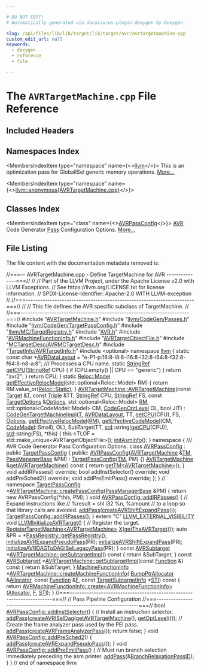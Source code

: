 ```yaml
---

# DO NOT EDIT!
# Automatically generated via docusaurus-plugin-doxygen by Doxygen.

slug: /api/files/lib/lib/target/lib/target/avr/avrtargetmachine-cpp
custom_edit_url: null
keywords:
  - doxygen
  - reference
  - file

---
```





# The `AVRTargetMachine.cpp` File Reference

<DoxygenPage pluginConfig={pluginConfig}>



## Included Headers

<IncludesList>
<IncludesListItem
  filePath="AVRTargetMachine.h"
  permalink="/docs/api/files/lib/lib/target/lib/target/avr/avrtargetmachine-h"
  isLocal="true" />
<IncludesListItem
  filePath="llvm/CodeGen/Passes.h"
  permalink="/docs/api/files/include/include/llvm/include/llvm/codegen/passes-h"
  isLocal="true" />
<IncludesListItem
  filePath="llvm/CodeGen/TargetPassConfig.h"
  permalink="/docs/api/files/include/include/llvm/include/llvm/codegen/targetpassconfig-h"
  isLocal="true" />
<IncludesListItem
  filePath="llvm/MC/TargetRegistry.h"
  permalink="/docs/api/files/include/include/llvm/include/llvm/mc/targetregistry-h"
  isLocal="true" />
<IncludesListItem
  filePath="AVR.h"
  permalink="/docs/api/files/lib/lib/target/lib/target/avr/avr-h"
  isLocal="true" />
<IncludesListItem
  filePath="AVRMachineFunctionInfo.h"
  permalink="/docs/api/files/lib/lib/target/lib/target/avr/avrmachinefunctioninfo-h"
  isLocal="true" />
<IncludesListItem
  filePath="AVRTargetObjectFile.h"
  permalink="/docs/api/files/lib/lib/target/lib/target/avr/avrtargetobjectfile-h"
  isLocal="true" />
<IncludesListItem
  filePath="MCTargetDesc/AVRMCTargetDesc.h"
  permalink="/docs/api/files/lib/lib/target/lib/target/avr/lib/target/avr/mctargetdesc/avrmctargetdesc-h"
  isLocal="true" />
<IncludesListItem
  filePath="TargetInfo/AVRTargetInfo.h"
  permalink="/docs/api/files/lib/lib/target/lib/target/avr/lib/target/avr/targetinfo/avrtargetinfo-h"
  isLocal="true" />
<IncludesListItem
  filePath="optional"
  permalink=""
  isLocal="false" />
</IncludesList>

## Namespaces Index

<MembersIndex>

<MembersIndexItem
  type="namespace"
  name={<><a href="/docs/api/namespaces/llvm">llvm</a></>}>
This is an optimization pass for GlobalISel generic memory operations. <a href="/docs/api/namespaces/llvm/#details">More...</a>
</MembersIndexItem>

<MembersIndexItem
  type="namespace"
  name={<><a href="/docs/api/namespaces/llvm/anonymous-avrtargetmachine-cpp-">llvm::anonymous&#123;AVRTargetMachine.cpp&#125;</a></>}>
</MembersIndexItem>

</MembersIndex>

## Classes Index

<MembersIndex>

<MembersIndexItem
  type="class"
  name={<><a href="/docs/api/classes/llvm/anonymous-namespace-avrtargetmachine-cpp-/avrpassconfig">AVRPassConfig</a></>}>
<a href="/docs/api/namespaces/llvm/avr">AVR</a> Code Generator <a href="/docs/api/classes/llvm/pass">Pass</a> Configuration Options. <a href="/docs/api/classes/llvm/anonymous-namespace-avrtargetmachine-cpp-/avrpassconfig/#details">More...</a>
</MembersIndexItem>

</MembersIndex>


## File Listing

The file content with the documentation metadata removed is:

<ProgramListing>

<Link id="l00001" /><CodeLine lineNumber="1"><Highlight kind="comment">//===-- AVRTargetMachine.cpp - Define TargetMachine for AVR ---------------===//</Highlight><Highlight kind="normal"></Highlight></CodeLine>
<Link id="l00002" /><CodeLine lineNumber="2"><Highlight kind="normal"></Highlight><Highlight kind="comment">//</Highlight><Highlight kind="normal"></Highlight></CodeLine>
<Link id="l00003" /><CodeLine lineNumber="3"><Highlight kind="normal"></Highlight><Highlight kind="comment">// Part of the LLVM Project, under the Apache License v2.0 with LLVM Exceptions.</Highlight><Highlight kind="normal"></Highlight></CodeLine>
<Link id="l00004" /><CodeLine lineNumber="4"><Highlight kind="normal"></Highlight><Highlight kind="comment">// See https://llvm.org/LICENSE.txt for license information.</Highlight><Highlight kind="normal"></Highlight></CodeLine>
<Link id="l00005" /><CodeLine lineNumber="5"><Highlight kind="normal"></Highlight><Highlight kind="comment">// SPDX-License-Identifier: Apache-2.0 WITH LLVM-exception</Highlight><Highlight kind="normal"></Highlight></CodeLine>
<Link id="l00006" /><CodeLine lineNumber="6"><Highlight kind="normal"></Highlight><Highlight kind="comment">//</Highlight><Highlight kind="normal"></Highlight></CodeLine>
<Link id="l00007" /><CodeLine lineNumber="7"><Highlight kind="normal"></Highlight><Highlight kind="comment">//===----------------------------------------------------------------------===//</Highlight><Highlight kind="normal"></Highlight></CodeLine>
<Link id="l00008" /><CodeLine lineNumber="8"><Highlight kind="normal"></Highlight><Highlight kind="comment">//</Highlight><Highlight kind="normal"></Highlight></CodeLine>
<Link id="l00009" /><CodeLine lineNumber="9"><Highlight kind="normal"></Highlight><Highlight kind="comment">// This file defines the AVR specific subclass of TargetMachine.</Highlight><Highlight kind="normal"></Highlight></CodeLine>
<Link id="l00010" /><CodeLine lineNumber="10"><Highlight kind="normal"></Highlight><Highlight kind="comment">//</Highlight><Highlight kind="normal"></Highlight></CodeLine>
<Link id="l00011" /><CodeLine lineNumber="11"><Highlight kind="normal"></Highlight><Highlight kind="comment">//===----------------------------------------------------------------------===//</Highlight><Highlight kind="normal"></Highlight></CodeLine>
<Link id="l00012" /><CodeLine lineNumber="12"><Highlight kind="normal"></Highlight></CodeLine>
<Link id="l00013" /><CodeLine lineNumber="13"><Highlight kind="normal"></Highlight><Highlight kind="preprocessor">#include &quot;<a href="/docs/api/files/lib/lib/target/lib/target/avr/avrtargetmachine-h">AVRTargetMachine.h</a>&quot;</Highlight><Highlight kind="normal"></Highlight></CodeLine>
<Link id="l00014" /><CodeLine lineNumber="14"><Highlight kind="normal"></Highlight></CodeLine>
<Link id="l00015" /><CodeLine lineNumber="15"><Highlight kind="normal"></Highlight><Highlight kind="preprocessor">#include &quot;<a href="/docs/api/files/include/include/llvm/include/llvm/codegen/passes-h">llvm/CodeGen/Passes.h</a>&quot;</Highlight><Highlight kind="normal"></Highlight></CodeLine>
<Link id="l00016" /><CodeLine lineNumber="16"><Highlight kind="normal"></Highlight><Highlight kind="preprocessor">#include &quot;<a href="/docs/api/files/include/include/llvm/include/llvm/codegen/targetpassconfig-h">llvm/CodeGen/TargetPassConfig.h</a>&quot;</Highlight><Highlight kind="normal"></Highlight></CodeLine>
<Link id="l00017" /><CodeLine lineNumber="17"><Highlight kind="normal"></Highlight><Highlight kind="preprocessor">#include &quot;<a href="/docs/api/files/include/include/llvm/include/llvm/mc/targetregistry-h">llvm/MC/TargetRegistry.h</a>&quot;</Highlight><Highlight kind="normal"></Highlight></CodeLine>
<Link id="l00018" /><CodeLine lineNumber="18"><Highlight kind="normal"></Highlight></CodeLine>
<Link id="l00019" /><CodeLine lineNumber="19"><Highlight kind="normal"></Highlight><Highlight kind="preprocessor">#include &quot;<a href="/docs/api/files/lib/lib/target/lib/target/avr/avr-h">AVR.h</a>&quot;</Highlight><Highlight kind="normal"></Highlight></CodeLine>
<Link id="l00020" /><CodeLine lineNumber="20"><Highlight kind="normal"></Highlight><Highlight kind="preprocessor">#include &quot;<a href="/docs/api/files/lib/lib/target/lib/target/avr/avrmachinefunctioninfo-h">AVRMachineFunctionInfo.h</a>&quot;</Highlight><Highlight kind="normal"></Highlight></CodeLine>
<Link id="l00021" /><CodeLine lineNumber="21"><Highlight kind="normal"></Highlight><Highlight kind="preprocessor">#include &quot;<a href="/docs/api/files/lib/lib/target/lib/target/avr/avrtargetobjectfile-h">AVRTargetObjectFile.h</a>&quot;</Highlight><Highlight kind="normal"></Highlight></CodeLine>
<Link id="l00022" /><CodeLine lineNumber="22"><Highlight kind="normal"></Highlight><Highlight kind="preprocessor">#include &quot;<a href="/docs/api/files/lib/lib/target/lib/target/avr/lib/target/avr/mctargetdesc/avrmctargetdesc-h">MCTargetDesc/AVRMCTargetDesc.h</a>&quot;</Highlight><Highlight kind="normal"></Highlight></CodeLine>
<Link id="l00023" /><CodeLine lineNumber="23"><Highlight kind="normal"></Highlight><Highlight kind="preprocessor">#include &quot;<a href="/docs/api/files/lib/lib/target/lib/target/avr/lib/target/avr/targetinfo/avrtargetinfo-h">TargetInfo/AVRTargetInfo.h</a>&quot;</Highlight><Highlight kind="normal"></Highlight></CodeLine>
<Link id="l00024" /><CodeLine lineNumber="24"><Highlight kind="normal"></Highlight></CodeLine>
<Link id="l00025" /><CodeLine lineNumber="25"><Highlight kind="normal"></Highlight><Highlight kind="preprocessor">#include &lt;optional&gt;</Highlight><Highlight kind="normal"></Highlight></CodeLine>
<Link id="l00026" /><CodeLine lineNumber="26"><Highlight kind="normal"></Highlight></CodeLine>
<Link id="l00027" /><CodeLine lineNumber="27"><Highlight kind="normal"></Highlight><Highlight kind="keyword">namespace </Highlight><Highlight kind="normal"><a href="/docs/api/namespaces/llvm">llvm</a> &#123;</Highlight></CodeLine>
<Link id="l00028" /><CodeLine lineNumber="28"><Highlight kind="normal"></Highlight></CodeLine>
<Link id="l00029" /><CodeLine lineNumber="29" lineLink="/docs/api/namespaces/llvm/#a9664376271339ff625199eec6ecc3fe5"><Highlight kind="normal"></Highlight><Highlight kind="keyword">static</Highlight><Highlight kind="normal"> </Highlight><Highlight kind="keyword">const</Highlight><Highlight kind="normal"> </Highlight><Highlight kind="keywordtype">char</Highlight><Highlight kind="normal"> &#42;<a href="/docs/api/namespaces/llvm/#a9664376271339ff625199eec6ecc3fe5">AVRDataLayout</a> =</Highlight></CodeLine>
<Link id="l00030" /><CodeLine lineNumber="30"><Highlight kind="normal">    </Highlight><Highlight kind="stringliteral">&quot;e-P1-p:16:8-i8:8-i16:8-i32:8-i64:8-f32:8-f64:8-n8-a:8&quot;</Highlight><Highlight kind="normal">;</Highlight></CodeLine>
<Link id="l00031" /><CodeLine lineNumber="31"><Highlight kind="normal"></Highlight><Highlight kind="comment"></Highlight></CodeLine>
<Link id="l00032" /><CodeLine lineNumber="32"><Highlight kind="comment">/// Processes a CPU name.</Highlight><Highlight kind="normal"></Highlight></CodeLine>
<Link id="l00033" /><CodeLine lineNumber="33" lineLink="/docs/api/namespaces/llvm/#a2c346c56fb9021d994675d1710d2d551"><Highlight kind="normal"></Highlight><Highlight kind="keyword">static</Highlight><Highlight kind="normal"> <a href="/docs/api/classes/llvm/stringref">StringRef</a> <a href="/docs/api/namespaces/llvm/#a2c346c56fb9021d994675d1710d2d551">getCPU</a>(<a href="/docs/api/classes/llvm/stringref">StringRef</a> CPU) &#123;</Highlight></CodeLine>
<Link id="l00034" /><CodeLine lineNumber="34"><Highlight kind="normal">  </Highlight><Highlight kind="keywordflow">if</Highlight><Highlight kind="normal"> (CPU.empty() || CPU == </Highlight><Highlight kind="stringliteral">&quot;generic&quot;</Highlight><Highlight kind="normal">) &#123;</Highlight></CodeLine>
<Link id="l00035" /><CodeLine lineNumber="35"><Highlight kind="normal">    </Highlight><Highlight kind="keywordflow">return</Highlight><Highlight kind="normal"> </Highlight><Highlight kind="stringliteral">&quot;avr2&quot;</Highlight><Highlight kind="normal">;</Highlight></CodeLine>
<Link id="l00036" /><CodeLine lineNumber="36"><Highlight kind="normal">  &#125;</Highlight></CodeLine>
<Link id="l00037" /><CodeLine lineNumber="37"><Highlight kind="normal"></Highlight></CodeLine>
<Link id="l00038" /><CodeLine lineNumber="38"><Highlight kind="normal">  </Highlight><Highlight kind="keywordflow">return</Highlight><Highlight kind="normal"> CPU;</Highlight></CodeLine>
<Link id="l00039" /><CodeLine lineNumber="39"><Highlight kind="normal">&#125;</Highlight></CodeLine>
<Link id="l00040" /><CodeLine lineNumber="40"><Highlight kind="normal"></Highlight></CodeLine>
<Link id="l00041" /><CodeLine lineNumber="41" lineLink="/docs/api/namespaces/llvm/#a63737748f52c9cdcd469b63a01cc454a"><Highlight kind="normal"></Highlight><Highlight kind="keyword">static</Highlight><Highlight kind="normal"> <a href="/docs/api/namespaces/llvm/reloc/#af59f6dc86e80aaf56f1afd155eebf568">Reloc::Model</a> <a href="/docs/api/namespaces/llvm/#a63737748f52c9cdcd469b63a01cc454a">getEffectiveRelocModel</a>(std::optional&lt;Reloc::Model&gt; RM) &#123;</Highlight></CodeLine>
<Link id="l00042" /><CodeLine lineNumber="42"><Highlight kind="normal">  </Highlight><Highlight kind="keywordflow">return</Highlight><Highlight kind="normal"> RM.value&#95;or(<a href="/docs/api/namespaces/llvm/reloc/#af59f6dc86e80aaf56f1afd155eebf568a2102fa713297236bf4339c5f0bf0f39d">Reloc::Static</a>);</Highlight></CodeLine>
<Link id="l00043" /><CodeLine lineNumber="43"><Highlight kind="normal">&#125;</Highlight></CodeLine>
<Link id="l00044" /><CodeLine lineNumber="44"><Highlight kind="normal"></Highlight></CodeLine>
<Link id="l00045" /><CodeLine lineNumber="45" lineLink="/docs/api/classes/llvm/avrtargetmachine/#a787511152a773b69a7a1a5a3031543de"><Highlight kind="normal"><a href="/docs/api/classes/llvm/avrtargetmachine/#a787511152a773b69a7a1a5a3031543de">AVRTargetMachine::AVRTargetMachine</a>(</Highlight><Highlight kind="keyword">const</Highlight><Highlight kind="normal"> <a href="/docs/api/classes/llvm/target">Target</a> &amp;<a href="/docs/api/files/lib/lib/target/lib/target/mips/mips16isellowering-cpp/#a0acb682b8260ab1c60b918599864e2e5">T</a>, </Highlight><Highlight kind="keyword">const</Highlight><Highlight kind="normal"> <a href="/docs/api/classes/llvm/triple">Triple</a> &amp;TT,</Highlight></CodeLine>
<Link id="l00046" /><CodeLine lineNumber="46"><Highlight kind="normal">                                   <a href="/docs/api/classes/llvm/stringref">StringRef</a> CPU, <a href="/docs/api/classes/llvm/stringref">StringRef</a> FS,</Highlight></CodeLine>
<Link id="l00047" /><CodeLine lineNumber="47"><Highlight kind="normal">                                   </Highlight><Highlight kind="keyword">const</Highlight><Highlight kind="normal"> <a href="/docs/api/classes/llvm/targetoptions">TargetOptions</a> &amp;<a href="/docs/api/classes/llvm/targetmachine/#ab1fb67187fc37e569cc5171cbebba873">Options</a>,</Highlight></CodeLine>
<Link id="l00048" /><CodeLine lineNumber="48"><Highlight kind="normal">                                   std::optional&lt;Reloc::Model&gt; <a href="/docs/api/classes/llvm/targetmachine/#a588867fa922c392886b07e0ad42038b4">RM</a>,</Highlight></CodeLine>
<Link id="l00049" /><CodeLine lineNumber="49"><Highlight kind="normal">                                   std::optional&lt;CodeModel::Model&gt; CM,</Highlight></CodeLine>
<Link id="l00050" /><CodeLine lineNumber="50"><Highlight kind="normal">                                   <a href="/docs/api/namespaces/llvm/#a8ec1bf8d7b792ca9fac56f8514db18d2">CodeGenOptLevel</a> OL, </Highlight><Highlight kind="keywordtype">bool</Highlight><Highlight kind="normal"> JIT)</Highlight></CodeLine>
<Link id="l00051" /><CodeLine lineNumber="51"><Highlight kind="normal">    : <a href="/docs/api/classes/llvm/codegentargetmachineimpl/#a4480a9aa1ec7c3115acc998e187f5ab3">CodeGenTargetMachineImpl</a>(<a href="/docs/api/files/lib/lib/target/lib/target/mips/mips16isellowering-cpp/#a0acb682b8260ab1c60b918599864e2e5">T</a>, <a href="/docs/api/namespaces/llvm/#a9664376271339ff625199eec6ecc3fe5">AVRDataLayout</a>, TT, <a href="/docs/api/namespaces/llvm/#a2c346c56fb9021d994675d1710d2d551">getCPU</a>(CPU), FS, <a href="/docs/api/classes/llvm/targetmachine/#ab1fb67187fc37e569cc5171cbebba873">Options</a>,</Highlight></CodeLine>
<Link id="l00052" /><CodeLine lineNumber="52"><Highlight kind="normal">                               <a href="/docs/api/namespaces/llvm/#a63737748f52c9cdcd469b63a01cc454a">getEffectiveRelocModel</a>(<a href="/docs/api/classes/llvm/targetmachine/#a588867fa922c392886b07e0ad42038b4">RM</a>),</Highlight></CodeLine>
<Link id="l00053" /><CodeLine lineNumber="53"><Highlight kind="normal">                               <a href="/docs/api/namespaces/llvm/#a6849e9de7afb5b350a241595d9ed1911">getEffectiveCodeModel</a>(CM, <a href="/docs/api/namespaces/llvm/codemodel">CodeModel</a>::Small), OL),</Highlight></CodeLine>
<Link id="l00054" /><CodeLine lineNumber="54"><Highlight kind="normal">      SubTarget(TT, <a href="/docs/api/namespaces/std">std</a>::string(<a href="/docs/api/namespaces/llvm/#a2c346c56fb9021d994675d1710d2d551">getCPU</a>(CPU)), <a href="/docs/api/namespaces/std">std</a>::string(FS), &#42;this) &#123;</Highlight></CodeLine>
<Link id="l00055" /><CodeLine lineNumber="55"><Highlight kind="normal">  this-&gt;TLOF = std::make&#95;unique&lt;AVRTargetObjectFile&gt;();</Highlight></CodeLine>
<Link id="l00056" /><CodeLine lineNumber="56"><Highlight kind="normal">  <a href="/docs/api/classes/llvm/codegentargetmachineimpl/#a85849733e753fbf08f1c487b153c754b">initAsmInfo</a>();</Highlight></CodeLine>
<Link id="l00057" /><CodeLine lineNumber="57"><Highlight kind="normal">&#125;</Highlight></CodeLine>
<Link id="l00058" /><CodeLine lineNumber="58"><Highlight kind="normal"></Highlight></CodeLine>
<Link id="l00059" /><CodeLine lineNumber="59" lineLink="/docs/api/namespaces/llvm/anonymous-avrtargetmachine-cpp-"><Highlight kind="normal"></Highlight><Highlight kind="keyword">namespace </Highlight><Highlight kind="normal">&#123;</Highlight><Highlight kind="comment"></Highlight></CodeLine>
<Link id="l00060" /><CodeLine lineNumber="60"><Highlight kind="comment">/// AVR Code Generator Pass Configuration Options.</Highlight><Highlight kind="normal"></Highlight></CodeLine>
<Link id="l00061" /><CodeLine lineNumber="61" lineLink="/docs/api/classes/llvm/anonymous-namespace-avrtargetmachine-cpp-/avrpassconfig"><Highlight kind="normal"></Highlight><Highlight kind="keyword">class </Highlight><Highlight kind="normal"><a href="/docs/api/classes/llvm/anonymous-namespace-avrtargetmachine-cpp-/avrpassconfig/#a7d598d4e90395b9a0aedd366d332eae7">AVRPassConfig</a> : </Highlight><Highlight kind="keyword">public</Highlight><Highlight kind="normal"> <a href="/docs/api/classes/llvm/targetpassconfig/#abfe879f7efa8851adee88ab786516d59">TargetPassConfig</a> &#123;</Highlight></CodeLine>
<Link id="l00062" /><CodeLine lineNumber="62"><Highlight kind="normal"></Highlight><Highlight kind="keyword">public</Highlight><Highlight kind="normal">:</Highlight></CodeLine>
<Link id="l00063" /><CodeLine lineNumber="63" lineLink="/docs/api/classes/llvm/anonymous-namespace-avrtargetmachine-cpp-/avrpassconfig/#a7d598d4e90395b9a0aedd366d332eae7"><Highlight kind="normal">  <a href="/docs/api/classes/llvm/anonymous-namespace-avrtargetmachine-cpp-/avrpassconfig/#a7d598d4e90395b9a0aedd366d332eae7">AVRPassConfig</a>(<a href="/docs/api/classes/llvm/avrtargetmachine">AVRTargetMachine</a> &amp;<a href="/docs/api/classes/llvm/targetpassconfig/#a0e43f614336b22347dfdb6f20ea792df">TM</a>, <a href="/docs/api/classes/llvm/legacy/passmanagerbase">PassManagerBase</a> &amp;PM)</Highlight></CodeLine>
<Link id="l00064" /><CodeLine lineNumber="64"><Highlight kind="normal">      : <a href="/docs/api/classes/llvm/targetpassconfig/#abfe879f7efa8851adee88ab786516d59">TargetPassConfig</a>(<a href="/docs/api/classes/llvm/targetpassconfig/#a0e43f614336b22347dfdb6f20ea792df">TM</a>, PM) &#123;&#125;</Highlight></CodeLine>
<Link id="l00065" /><CodeLine lineNumber="65"><Highlight kind="normal"></Highlight></CodeLine>
<Link id="l00066" /><CodeLine lineNumber="66" lineLink="/docs/api/classes/llvm/anonymous-namespace-avrtargetmachine-cpp-/avrpassconfig/#a92b46ca8b670bd88994b22d5fa7ce6cc"><Highlight kind="normal">  <a href="/docs/api/classes/llvm/avrtargetmachine">AVRTargetMachine</a> &amp;<a href="/docs/api/classes/llvm/anonymous-namespace-avrtargetmachine-cpp-/avrpassconfig/#a92b46ca8b670bd88994b22d5fa7ce6cc">getAVRTargetMachine</a>()</Highlight><Highlight kind="keyword"> const </Highlight><Highlight kind="normal">&#123;</Highlight></CodeLine>
<Link id="l00067" /><CodeLine lineNumber="67"><Highlight kind="normal">    </Highlight><Highlight kind="keywordflow">return</Highlight><Highlight kind="normal"> <a href="/docs/api/files/lib/lib/target/lib/target/amdgpu/simachinefunctioninfo-cpp/#a6c3673d61ea1313b5546587d80bdbe83">getTM&lt;AVRTargetMachine&gt;</a>();</Highlight></CodeLine>
<Link id="l00068" /><CodeLine lineNumber="68"><Highlight kind="normal">  &#125;</Highlight></CodeLine>
<Link id="l00069" /><CodeLine lineNumber="69"><Highlight kind="normal"></Highlight></CodeLine>
<Link id="l00070" /><CodeLine lineNumber="70"><Highlight kind="normal">  </Highlight><Highlight kind="keywordtype">void</Highlight><Highlight kind="normal"> addIRPasses() </Highlight><Highlight kind="keyword">override</Highlight><Highlight kind="normal">;</Highlight></CodeLine>
<Link id="l00071" /><CodeLine lineNumber="71"><Highlight kind="normal">  </Highlight><Highlight kind="keywordtype">bool</Highlight><Highlight kind="normal"> addInstSelector() </Highlight><Highlight kind="keyword">override</Highlight><Highlight kind="normal">;</Highlight></CodeLine>
<Link id="l00072" /><CodeLine lineNumber="72"><Highlight kind="normal">  </Highlight><Highlight kind="keywordtype">void</Highlight><Highlight kind="normal"> addPreSched2() </Highlight><Highlight kind="keyword">override</Highlight><Highlight kind="normal">;</Highlight></CodeLine>
<Link id="l00073" /><CodeLine lineNumber="73"><Highlight kind="normal">  </Highlight><Highlight kind="keywordtype">void</Highlight><Highlight kind="normal"> addPreEmitPass() </Highlight><Highlight kind="keyword">override</Highlight><Highlight kind="normal">;</Highlight></CodeLine>
<Link id="l00074" /><CodeLine lineNumber="74"><Highlight kind="normal">&#125;;</Highlight></CodeLine>
<Link id="l00075" /><CodeLine lineNumber="75"><Highlight kind="normal">&#125; </Highlight><Highlight kind="comment">// namespace</Highlight><Highlight kind="normal"></Highlight></CodeLine>
<Link id="l00076" /><CodeLine lineNumber="76"><Highlight kind="normal"></Highlight></CodeLine>
<Link id="l00077" /><CodeLine lineNumber="77" lineLink="/docs/api/classes/llvm/avrtargetmachine/#a674c4d92f4dccc42d95e2b566e1da5b7"><Highlight kind="normal"><a href="/docs/api/classes/llvm/targetpassconfig">TargetPassConfig</a> &#42;<a href="/docs/api/classes/llvm/avrtargetmachine/#a674c4d92f4dccc42d95e2b566e1da5b7">AVRTargetMachine::createPassConfig</a>(<a href="/docs/api/classes/llvm/legacy/passmanagerbase">PassManagerBase</a> &amp;PM) &#123;</Highlight></CodeLine>
<Link id="l00078" /><CodeLine lineNumber="78"><Highlight kind="normal">  </Highlight><Highlight kind="keywordflow">return</Highlight><Highlight kind="normal"> </Highlight><Highlight kind="keyword">new</Highlight><Highlight kind="normal"> AVRPassConfig(&#42;</Highlight><Highlight kind="keyword">this</Highlight><Highlight kind="normal">, PM);</Highlight></CodeLine>
<Link id="l00079" /><CodeLine lineNumber="79"><Highlight kind="normal">&#125;</Highlight></CodeLine>
<Link id="l00080" /><CodeLine lineNumber="80"><Highlight kind="normal"></Highlight></CodeLine>
<Link id="l00081" /><CodeLine lineNumber="81" lineLink="/docs/api/classes/llvm/anonymous-namespace-avrtargetmachine-cpp-/avrpassconfig/#a7897f9a996182b679331a44b10533216"><Highlight kind="normal"></Highlight><Highlight kind="keywordtype">void</Highlight><Highlight kind="normal"> <a href="/docs/api/classes/llvm/anonymous-namespace-avrtargetmachine-cpp-/avrpassconfig/#a7897f9a996182b679331a44b10533216">AVRPassConfig::addIRPasses</a>() &#123;</Highlight></CodeLine>
<Link id="l00082" /><CodeLine lineNumber="82"><Highlight kind="normal">  </Highlight><Highlight kind="comment">// Expand instructions like</Highlight><Highlight kind="normal"></Highlight></CodeLine>
<Link id="l00083" /><CodeLine lineNumber="83"><Highlight kind="normal">  </Highlight><Highlight kind="comment">//   %result = shl i32 %n, %amount</Highlight><Highlight kind="normal"></Highlight></CodeLine>
<Link id="l00084" /><CodeLine lineNumber="84"><Highlight kind="normal">  </Highlight><Highlight kind="comment">// to a loop so that library calls are avoided.</Highlight><Highlight kind="normal"></Highlight></CodeLine>
<Link id="l00085" /><CodeLine lineNumber="85"><Highlight kind="normal">  <a href="/docs/api/classes/llvm/targetpassconfig/#ab2ca200281996a1a8bc064d21d4aa238">addPass</a>(<a href="/docs/api/namespaces/llvm/#a9a2d9afb701bf1905a497e1e1977e9df">createAVRShiftExpandPass</a>());</Highlight></CodeLine>
<Link id="l00086" /><CodeLine lineNumber="86"><Highlight kind="normal"></Highlight></CodeLine>
<Link id="l00087" /><CodeLine lineNumber="87"><Highlight kind="normal">  <a href="/docs/api/classes/llvm/targetpassconfig/#a835d2863dbd2cfd8c184a6a94923b61f">TargetPassConfig::addIRPasses</a>();</Highlight></CodeLine>
<Link id="l00088" /><CodeLine lineNumber="88"><Highlight kind="normal">&#125;</Highlight></CodeLine>
<Link id="l00089" /><CodeLine lineNumber="89"><Highlight kind="normal"></Highlight></CodeLine>
<Link id="l00090" /><CodeLine lineNumber="90" lineLink="/docs/api/namespaces/llvm/#a8fd5bdf026357cb11043211e812f91e5"><Highlight kind="normal"></Highlight><Highlight kind="keyword">extern</Highlight><Highlight kind="normal"> </Highlight><Highlight kind="stringliteral">&quot;C&quot;</Highlight><Highlight kind="normal"> <a href="/docs/api/files/include/include/llvm/include/llvm/support/compiler-h/#adeb6f14d9f377993d79fae2efb34ecac">LLVM&#95;EXTERNAL&#95;VISIBILITY</a> </Highlight><Highlight kind="keywordtype">void</Highlight><Highlight kind="normal"> <a href="/docs/api/namespaces/llvm/#a8fd5bdf026357cb11043211e812f91e5">LLVMInitializeAVRTarget</a>() &#123;</Highlight></CodeLine>
<Link id="l00091" /><CodeLine lineNumber="91"><Highlight kind="normal">  </Highlight><Highlight kind="comment">// Register the target.</Highlight><Highlight kind="normal"></Highlight></CodeLine>
<Link id="l00092" /><CodeLine lineNumber="92"><Highlight kind="normal">  <a href="/docs/api/structs/llvm/registertargetmachine">RegisterTargetMachine&lt;AVRTargetMachine&gt;</a> <a href="/docs/api/files/lib/lib/tablegen/tablegenbackendskeleton-cpp/#ab60f28d7a141ac46ccc200176a1bca8b">X</a>(<a href="/docs/api/namespaces/llvm/#a264f37e949b91b5f94f335a2880ab9db">getTheAVRTarget</a>());</Highlight></CodeLine>
<Link id="l00093" /><CodeLine lineNumber="93"><Highlight kind="normal"></Highlight></CodeLine>
<Link id="l00094" /><CodeLine lineNumber="94"><Highlight kind="normal">  </Highlight><Highlight kind="keyword">auto</Highlight><Highlight kind="normal"> &amp;PR = &#42;<a href="/docs/api/classes/llvm/passregistry/#a05a729900b76c89e808c6c3094921b2f">PassRegistry::getPassRegistry</a>();</Highlight></CodeLine>
<Link id="l00095" /><CodeLine lineNumber="95"><Highlight kind="normal">  <a href="/docs/api/namespaces/llvm/#a16ceb4ec445b9783e0c4d1411876203b">initializeAVRExpandPseudoPass</a>(PR);</Highlight></CodeLine>
<Link id="l00096" /><CodeLine lineNumber="96"><Highlight kind="normal">  <a href="/docs/api/namespaces/llvm/#a0a69298bfcafeb8dd0fc830e000f7f1b">initializeAVRShiftExpandPass</a>(PR);</Highlight></CodeLine>
<Link id="l00097" /><CodeLine lineNumber="97"><Highlight kind="normal">  <a href="/docs/api/namespaces/llvm/#a7f70faf66bb3f65696494f21a4259326">initializeAVRDAGToDAGISelLegacyPass</a>(PR);</Highlight></CodeLine>
<Link id="l00098" /><CodeLine lineNumber="98"><Highlight kind="normal">&#125;</Highlight></CodeLine>
<Link id="l00099" /><CodeLine lineNumber="99"><Highlight kind="normal"></Highlight></CodeLine>
<Link id="l00100" /><CodeLine lineNumber="100" lineLink="/docs/api/classes/llvm/avrtargetmachine/#a3f00e84601549ef43f4bf6a0a1ad8ef9"><Highlight kind="normal"></Highlight><Highlight kind="keyword">const</Highlight><Highlight kind="normal"> <a href="/docs/api/classes/llvm/avrsubtarget">AVRSubtarget</a> &#42;<a href="/docs/api/classes/llvm/avrtargetmachine/#a3f00e84601549ef43f4bf6a0a1ad8ef9">AVRTargetMachine::getSubtargetImpl</a>()</Highlight><Highlight kind="keyword"> const </Highlight><Highlight kind="normal">&#123;</Highlight></CodeLine>
<Link id="l00101" /><CodeLine lineNumber="101"><Highlight kind="normal">  </Highlight><Highlight kind="keywordflow">return</Highlight><Highlight kind="normal"> &amp;SubTarget;</Highlight></CodeLine>
<Link id="l00102" /><CodeLine lineNumber="102"><Highlight kind="normal">&#125;</Highlight></CodeLine>
<Link id="l00103" /><CodeLine lineNumber="103"><Highlight kind="normal"></Highlight></CodeLine>
<Link id="l00104" /><CodeLine lineNumber="104" lineLink="/docs/api/classes/llvm/avrtargetmachine/#a259a8e57af7a5ffb7deeb213445db7aa"><Highlight kind="normal"></Highlight><Highlight kind="keyword">const</Highlight><Highlight kind="normal"> <a href="/docs/api/classes/llvm/avrsubtarget">AVRSubtarget</a> &#42;<a href="/docs/api/classes/llvm/avrtargetmachine/#a3f00e84601549ef43f4bf6a0a1ad8ef9">AVRTargetMachine::getSubtargetImpl</a>(</Highlight><Highlight kind="keyword">const</Highlight><Highlight kind="normal"> <a href="/docs/api/classes/llvm/function">Function</a> &amp;)</Highlight><Highlight kind="keyword"> const </Highlight><Highlight kind="normal">&#123;</Highlight></CodeLine>
<Link id="l00105" /><CodeLine lineNumber="105"><Highlight kind="normal">  </Highlight><Highlight kind="keywordflow">return</Highlight><Highlight kind="normal"> &amp;SubTarget;</Highlight></CodeLine>
<Link id="l00106" /><CodeLine lineNumber="106"><Highlight kind="normal">&#125;</Highlight></CodeLine>
<Link id="l00107" /><CodeLine lineNumber="107"><Highlight kind="normal"></Highlight></CodeLine>
<Link id="l00108" /><CodeLine lineNumber="108" lineLink="/docs/api/classes/llvm/avrtargetmachine/#ab1f583a3705f9fc96d9849dd280ff910"><Highlight kind="normal"><a href="/docs/api/structs/llvm/machinefunctioninfo">MachineFunctionInfo</a> &#42;<a href="/docs/api/classes/llvm/avrtargetmachine/#ab1f583a3705f9fc96d9849dd280ff910">AVRTargetMachine::createMachineFunctionInfo</a>(</Highlight></CodeLine>
<Link id="l00109" /><CodeLine lineNumber="109"><Highlight kind="normal">    <a href="/docs/api/namespaces/llvm/#a8e612822d4ba7bb36c9c79582a567108">BumpPtrAllocator</a> &amp;<a href="/docs/api/files/lib/lib/codegen/regallocbasic-cpp/#ad5d00e1d77644d95847b9bf8da12b759">Allocator</a>, </Highlight><Highlight kind="keyword">const</Highlight><Highlight kind="normal"> <a href="/docs/api/classes/llvm/function">Function</a> &amp;<a href="/docs/api/files/lib/lib/support/md5-cpp/#a96d73bbd7af15cb1fc38c3f4a3bd82e9">F</a>,</Highlight></CodeLine>
<Link id="l00110" /><CodeLine lineNumber="110"><Highlight kind="normal">    </Highlight><Highlight kind="keyword">const</Highlight><Highlight kind="normal"> <a href="/docs/api/classes/llvm/targetsubtargetinfo">TargetSubtargetInfo</a> &#42;<a href="/docs/api/classes/llvm/targetmachine/#aaebd1c0e5f028848cc0e548bf015aaf1">STI</a>)</Highlight><Highlight kind="keyword"> const </Highlight><Highlight kind="normal">&#123;</Highlight></CodeLine>
<Link id="l00111" /><CodeLine lineNumber="111"><Highlight kind="normal">  </Highlight><Highlight kind="keywordflow">return</Highlight><Highlight kind="normal"> <a href="/docs/api/structs/llvm/machinefunctioninfo/#a06ad8b2e5a8e3c0f81f05c7870fb3b23">AVRMachineFunctionInfo::create&lt;AVRMachineFunctionInfo&gt;</a>(<a href="/docs/api/files/lib/lib/codegen/regallocbasic-cpp/#ad5d00e1d77644d95847b9bf8da12b759">Allocator</a>, <a href="/docs/api/files/lib/lib/support/md5-cpp/#a96d73bbd7af15cb1fc38c3f4a3bd82e9">F</a>,</Highlight></CodeLine>
<Link id="l00112" /><CodeLine lineNumber="112"><Highlight kind="normal">                                                                <a href="/docs/api/classes/llvm/targetmachine/#aaebd1c0e5f028848cc0e548bf015aaf1">STI</a>);</Highlight></CodeLine>
<Link id="l00113" /><CodeLine lineNumber="113"><Highlight kind="normal">&#125;</Highlight></CodeLine>
<Link id="l00114" /><CodeLine lineNumber="114"><Highlight kind="normal"></Highlight></CodeLine>
<Link id="l00115" /><CodeLine lineNumber="115"><Highlight kind="normal"></Highlight><Highlight kind="comment">//===----------------------------------------------------------------------===//</Highlight><Highlight kind="normal"></Highlight></CodeLine>
<Link id="l00116" /><CodeLine lineNumber="116"><Highlight kind="normal"></Highlight><Highlight kind="comment">// Pass Pipeline Configuration</Highlight><Highlight kind="normal"></Highlight></CodeLine>
<Link id="l00117" /><CodeLine lineNumber="117"><Highlight kind="normal"></Highlight><Highlight kind="comment">//===----------------------------------------------------------------------===//</Highlight><Highlight kind="normal"></Highlight></CodeLine>
<Link id="l00118" /><CodeLine lineNumber="118"><Highlight kind="normal"></Highlight></CodeLine>
<Link id="l00119" /><CodeLine lineNumber="119" lineLink="/docs/api/classes/llvm/anonymous-namespace-avrtargetmachine-cpp-/avrpassconfig/#abe64acdbe08504353d732c7dc0be4964"><Highlight kind="normal"></Highlight><Highlight kind="keywordtype">bool</Highlight><Highlight kind="normal"> <a href="/docs/api/classes/llvm/anonymous-namespace-avrtargetmachine-cpp-/avrpassconfig/#abe64acdbe08504353d732c7dc0be4964">AVRPassConfig::addInstSelector</a>() &#123;</Highlight></CodeLine>
<Link id="l00120" /><CodeLine lineNumber="120"><Highlight kind="normal">  </Highlight><Highlight kind="comment">// Install an instruction selector.</Highlight><Highlight kind="normal"></Highlight></CodeLine>
<Link id="l00121" /><CodeLine lineNumber="121"><Highlight kind="normal">  <a href="/docs/api/classes/llvm/targetpassconfig/#ab2ca200281996a1a8bc064d21d4aa238">addPass</a>(<a href="/docs/api/namespaces/llvm/#a500e723ac0845880620b1d1008215b86">createAVRISelDag</a>(<a href="/docs/api/classes/llvm/anonymous-namespace-avrtargetmachine-cpp-/avrpassconfig/#a92b46ca8b670bd88994b22d5fa7ce6cc">getAVRTargetMachine</a>(), <a href="/docs/api/classes/llvm/targetpassconfig/#a4c36a5c58e6e55c962d2d9bed0bb3ba7">getOptLevel</a>()));</Highlight></CodeLine>
<Link id="l00122" /><CodeLine lineNumber="122"><Highlight kind="normal">  </Highlight><Highlight kind="comment">// Create the frame analyzer pass used by the PEI pass.</Highlight><Highlight kind="normal"></Highlight></CodeLine>
<Link id="l00123" /><CodeLine lineNumber="123"><Highlight kind="normal">  <a href="/docs/api/classes/llvm/targetpassconfig/#ab2ca200281996a1a8bc064d21d4aa238">addPass</a>(<a href="/docs/api/namespaces/llvm/#a4f4dc0edf4b373c54c0c642de885d576">createAVRFrameAnalyzerPass</a>());</Highlight></CodeLine>
<Link id="l00124" /><CodeLine lineNumber="124"><Highlight kind="normal"></Highlight></CodeLine>
<Link id="l00125" /><CodeLine lineNumber="125"><Highlight kind="normal">  </Highlight><Highlight kind="keywordflow">return</Highlight><Highlight kind="normal"> </Highlight><Highlight kind="keyword">false</Highlight><Highlight kind="normal">;</Highlight></CodeLine>
<Link id="l00126" /><CodeLine lineNumber="126"><Highlight kind="normal">&#125;</Highlight></CodeLine>
<Link id="l00127" /><CodeLine lineNumber="127"><Highlight kind="normal"></Highlight></CodeLine>
<Link id="l00128" /><CodeLine lineNumber="128" lineLink="/docs/api/classes/llvm/anonymous-namespace-avrtargetmachine-cpp-/avrpassconfig/#ad818a968ccf21bb597d7ecffce04bde3"><Highlight kind="normal"></Highlight><Highlight kind="keywordtype">void</Highlight><Highlight kind="normal"> <a href="/docs/api/classes/llvm/anonymous-namespace-avrtargetmachine-cpp-/avrpassconfig/#ad818a968ccf21bb597d7ecffce04bde3">AVRPassConfig::addPreSched2</a>() &#123;</Highlight></CodeLine>
<Link id="l00129" /><CodeLine lineNumber="129"><Highlight kind="normal">  <a href="/docs/api/classes/llvm/targetpassconfig/#ab2ca200281996a1a8bc064d21d4aa238">addPass</a>(<a href="/docs/api/namespaces/llvm/#a6ac9db8a217bf6de3f1f146577061705">createAVRExpandPseudoPass</a>());</Highlight></CodeLine>
<Link id="l00130" /><CodeLine lineNumber="130"><Highlight kind="normal">&#125;</Highlight></CodeLine>
<Link id="l00131" /><CodeLine lineNumber="131"><Highlight kind="normal"></Highlight></CodeLine>
<Link id="l00132" /><CodeLine lineNumber="132" lineLink="/docs/api/classes/llvm/anonymous-namespace-avrtargetmachine-cpp-/avrpassconfig/#ad6f59a534a92e7883006bfdd1185387e"><Highlight kind="normal"></Highlight><Highlight kind="keywordtype">void</Highlight><Highlight kind="normal"> <a href="/docs/api/classes/llvm/anonymous-namespace-avrtargetmachine-cpp-/avrpassconfig/#ad6f59a534a92e7883006bfdd1185387e">AVRPassConfig::addPreEmitPass</a>() &#123;</Highlight></CodeLine>
<Link id="l00133" /><CodeLine lineNumber="133"><Highlight kind="normal">  </Highlight><Highlight kind="comment">// Must run branch selection immediately preceding the asm printer.</Highlight><Highlight kind="normal"></Highlight></CodeLine>
<Link id="l00134" /><CodeLine lineNumber="134"><Highlight kind="normal">  <a href="/docs/api/classes/llvm/targetpassconfig/#ab2ca200281996a1a8bc064d21d4aa238">addPass</a>(&amp;<a href="/docs/api/namespaces/llvm/#a6efaf90f46371b2a436e3d95530491fe">BranchRelaxationPassID</a>);</Highlight></CodeLine>
<Link id="l00135" /><CodeLine lineNumber="135"><Highlight kind="normal">&#125;</Highlight></CodeLine>
<Link id="l00136" /><CodeLine lineNumber="136"><Highlight kind="normal"></Highlight></CodeLine>
<Link id="l00137" /><CodeLine lineNumber="137"><Highlight kind="normal">&#125; </Highlight><Highlight kind="comment">// end of namespace llvm</Highlight><Highlight kind="normal"></Highlight></CodeLine>

</ProgramListing>

</DoxygenPage>
